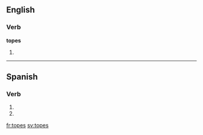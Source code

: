 ==English==

===Verb===
'''topes'''

# {{third-person singular of|[[tope]]}}

----

==Spanish==

===Verb===
{{es-verb-form|topar}}

# {{es-verb form of|ending=ar|mood=imperative|sense=negative|pers=2|formal=no|number=singular|[[topar]]}}
# {{es-verb form of|ending=ar|mood=subjunctive|tense=present|pers=2|formal=no|number=singular|[[topar]]}}

[[fr:topes]]
[[sv:topes]]